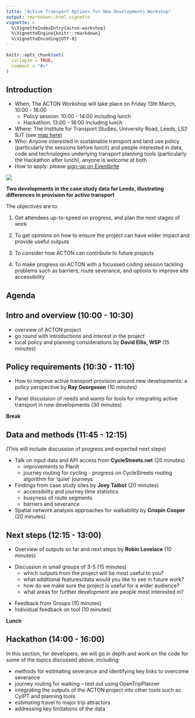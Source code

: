 ```yaml
---
title: "Active Transport Options for New Developments Workshop"
output: rmarkdown::html_vignette
vignette: >
  %\VignetteIndexEntry{acton-workshop}
  %\VignetteEngine{knitr::rmarkdown}
  %\VignetteEncoding{UTF-8}
---
```


```r
knitr::opts_chunk$set(
  collapse = TRUE,
  comment = "#>"
)
```

## Introduction

- When: The ACTON Workshop will take place on Friday 13th March, 10:00 - 16:00
  - Policy session: 10:00 - 14:00 including lunch
  - Hackathon: 13:00 - 16:00 including lunch
- Where: The Institute for Transport Studies, University Road, Leeds, LS2 9JT (see [map here](https://g.page/ITSLeeds?share))
- Who: Anyone interested in sustainable transport and land use policy (particularly the sessions before lunch) and people interested in data, code and technologies underlying transport planning tools (particularly the Hackathon after lunch), anyone is welcome at both
- How to apply: please [sign-up on Eventbrite](https://www.eventbrite.co.uk/e/workshop-on-active-transport-options-for-new-developments-tickets-97758417057)

![](https://user-images.githubusercontent.com/1825120/75694077-db7a4400-5c9f-11ea-8817-2a024e32c52b.png)

**Two developments in the case study data for Leeds, illustrating differences in provision for active transport**

The objectives are to:

1. Get attendees up-to-speed on progress, and plan the next stages of work

2. To get opinions on how to ensure the project can have wider impact and provide useful outputs

3. To consider how ACTON can contribute to future projects

4. To make progress on ACTON with a focussed coding session tackling problems such as barriers, route severance, and options to improve site accessibility

## Agenda

## Intro and overview (10:00 - 10:30)

- overview of ACTON project
- go round with introductions and interest in the project
- local policy and planning considerations by **David Ellis, WSP** (15 minutes)

## Policy requirements (10:30 - 11:10)

- How to improve active transport provision around new developments: a policy perspective by **Ray Georgeson** (10 minutes)
- Panel discussion of needs and wants for tools for integrating active transport in new developments (30 minutes)

  <!-- - web service / tool -->
  <!-- - the final report -->
  <!-- - journal article -->
  <!-- - media coverage -->
  <!-- - R package -->
  <!-- - website -->

**Break**
  
## Data and methods (11:45 - 12:15)

(This will include discussion of progress and expected next steps)

- Talk on input data and API access from **CycleStreets.net** (20 minutes)
  - improvements to PlanIt
  - journey routing for cycling - progress on CycleStreets routing algorithm for ‘quiet’ journeys
- Findings from case study sites by **Joey Talbot** (20 minutes)
  - accessibility and journey time statistics
  - busyness of route segments
  - barriers and severance
- Spatial network analysis approaches for walkability by **Crispin Cooper** (20 minutes)

<!-- How can we best enable the automation and filtering of planning application searches? -->
<!-- - Discussion (20 minutes) -->
<!--   - comparison of route quality/circuitousness for different modes of travel -->
<!--   - selection of options for improving accessibility of case study sites -->

## Next steps (12:15 - 13:00)

- Overview of outputs so far and next steps by **Robin Lovelace** (10 minutes)

<!-- What's possible and not possible with current data and technology -->

- Discussion in small groups of 3-5 (15 minutes)
  - which outputs from the project will be most useful to you?
  - what additional features/data would you like to see in future work?
  - how do we make sure the project is useful for a wider audience?
  - what areas for further development are people most interested in?

<!-- - how can methods be generalised from case study sites to move towards a nationwide tool? -->
<!-- - what benefits can ACTON provide for future stages of CyIPT or related projects? -->
- Feedback from Groups (10 minutes)
- Individual feedback on tool (10 minutes)

**Lunch**

## Hackathon (14:00 - 16:00)

In this section, for developers, we will go in depth and work on the code for some of the topics discussed above, including:

- methods for estimating severance and identifying key links to overcome severance
- journey routing for walking – test out using OpenTripPlanner
- integrating the outputs of the ACTON project into other tools such as CyIPT and planning tools
- estimating travel to major trip attractors
- addressing key limitations of the data

<!-- Pub -->




